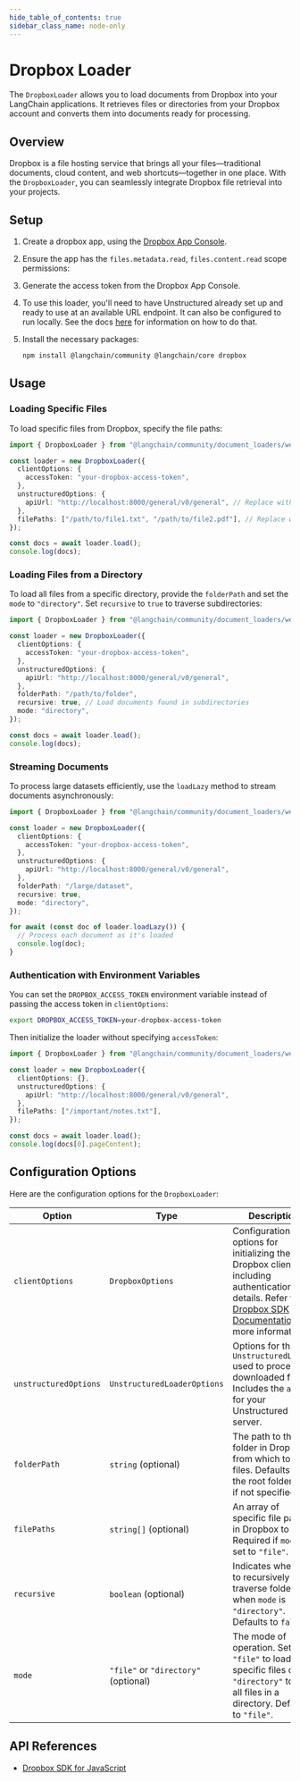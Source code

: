 ```yaml
---
hide_table_of_contents: true
sidebar_class_name: node-only
---
```


# Dropbox Loader

The `DropboxLoader` allows you to load documents from Dropbox into your LangChain applications. It retrieves files or directories from your Dropbox account and converts them into documents ready for processing.

## Overview

Dropbox is a file hosting service that brings all your files—traditional documents, cloud content, and web shortcuts—together in one place. With the `DropboxLoader`, you can seamlessly integrate Dropbox file retrieval into your projects.

## Setup

1. Create a dropbox app, using the [Dropbox App Console](https://www.dropbox.com/developers/apps/create).
2. Ensure the app has the `files.metadata.read`, `files.content.read` scope permissions:
3. Generate the access token from the Dropbox App Console.
4. To use this loader, you'll need to have Unstructured already set up and ready to use at an available URL endpoint. It can also be configured to run locally.
   See the docs [here](https://www.dropbox.com/developers/apps/create) for information on how to do that.
5. Install the necessary packages:

   ```bash npm2yarn
   npm install @langchain/community @langchain/core dropbox
   ```

## Usage

### Loading Specific Files

To load specific files from Dropbox, specify the file paths:

```typescript
import { DropboxLoader } from "@langchain/community/document_loaders/web/dropbox";

const loader = new DropboxLoader({
  clientOptions: {
    accessToken: "your-dropbox-access-token",
  },
  unstructuredOptions: {
    apiUrl: "http://localhost:8000/general/v0/general", // Replace with your Unstructured API URL
  },
  filePaths: ["/path/to/file1.txt", "/path/to/file2.pdf"], // Replace with file paths on Dropbox.
});

const docs = await loader.load();
console.log(docs);
```

### Loading Files from a Directory

To load all files from a specific directory, provide the `folderPath` and set the `mode` to `"directory"`. Set `recursive` to `true` to traverse subdirectories:

```typescript
import { DropboxLoader } from "@langchain/community/document_loaders/web/dropbox";

const loader = new DropboxLoader({
  clientOptions: {
    accessToken: "your-dropbox-access-token",
  },
  unstructuredOptions: {
    apiUrl: "http://localhost:8000/general/v0/general",
  },
  folderPath: "/path/to/folder",
  recursive: true, // Load documents found in subdirectories
  mode: "directory",
});

const docs = await loader.load();
console.log(docs);
```

### Streaming Documents

To process large datasets efficiently, use the `loadLazy` method to stream documents asynchronously:

```typescript
import { DropboxLoader } from "@langchain/community/document_loaders/web/dropbox";

const loader = new DropboxLoader({
  clientOptions: {
    accessToken: "your-dropbox-access-token",
  },
  unstructuredOptions: {
    apiUrl: "http://localhost:8000/general/v0/general",
  },
  folderPath: "/large/dataset",
  recursive: true,
  mode: "directory",
});

for await (const doc of loader.loadLazy()) {
  // Process each document as it's loaded
  console.log(doc);
}
```

### Authentication with Environment Variables

You can set the `DROPBOX_ACCESS_TOKEN` environment variable instead of passing the access token in `clientOptions`:

```bash
export DROPBOX_ACCESS_TOKEN=your-dropbox-access-token
```

Then initialize the loader without specifying `accessToken`:

```typescript
import { DropboxLoader } from "@langchain/community/document_loaders/web/dropbox";

const loader = new DropboxLoader({
  clientOptions: {},
  unstructuredOptions: {
    apiUrl: "http://localhost:8000/general/v0/general",
  },
  filePaths: ["/important/notes.txt"],
});

const docs = await loader.load();
console.log(docs[0].pageContent);
```

## Configuration Options

Here are the configuration options for the `DropboxLoader`:

| Option                | Type                                 | Description                                                                                                                                                                                                                        |
| --------------------- | ------------------------------------ | ---------------------------------------------------------------------------------------------------------------------------------------------------------------------------------------------------------------------------------- |
| `clientOptions`       | `DropboxOptions`                     | Configuration options for initializing the Dropbox client, including authentication details. Refer to the [Dropbox SDK Documentation](https://dropbox.github.io/dropbox-sdk-js/Dropbox.html#Dropbox__anchor) for more information. |
| `unstructuredOptions` | `UnstructuredLoaderOptions`          | Options for the `UnstructuredLoader` used to process downloaded files. Includes the `apiUrl` for your Unstructured server.                                                                                                         |
| `folderPath`          | `string` (optional)                  | The path to the folder in Dropbox from which to load files. Defaults to the root folder (`""`) if not specified.                                                                                                                   |
| `filePaths`           | `string[]` (optional)                | An array of specific file paths in Dropbox to load. Required if `mode` is set to `"file"`.                                                                                                                                         |
| `recursive`           | `boolean` (optional)                 | Indicates whether to recursively traverse folders when `mode` is `"directory"`. Defaults to `false`.                                                                                                                               |
| `mode`                | `"file"` or `"directory"` (optional) | The mode of operation. Set to `"file"` to load specific files or `"directory"` to load all files in a directory. Defaults to `"file"`.                                                                                             |

## API References

- [Dropbox SDK for JavaScript](https://github.com/dropbox/dropbox-sdk-js)

